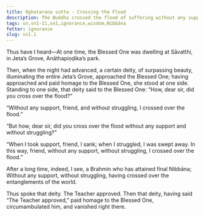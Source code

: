 ```yaml
---
title: Oghataraṇa sutta - Crossing the Flood
description: The Buddha crossed the flood of suffering without any support and without struggling.
tags: sn,sn1-11,sn1,ignorance,wisdom,Nibbāna
fetter: ignorance
slug: sn1.1
---
```


Thus have I heard—At one time, the Blessed One was dwelling at Sāvatthi, in Jeta’s Grove, Anāthapiṇḍika’s park.

Then, when the night had advanced, a certain deity, of surpassing beauty, illuminating the entire Jeta’s Grove, approached the Blessed One; having approached and paid homage to the Blessed One, she stood at one side. Standing to one side, that deity said to the Blessed One: “How, dear sir, did you cross over the flood?”

“Without any support, friend, and without struggling, I crossed over the flood.”

“But how, dear sir, did you cross over the flood without any support and without struggling?”

“When I took support, friend, I sank; when I struggled, I was swept away. In this way, friend, without any support, without struggling, I crossed over the flood.”

After a long time, indeed, I see,
a Brahmin who has attained final Nibbāna;
Without any support, without struggling,
having crossed over the entanglements of the world.

Thus spoke that deity. The Teacher approved. Then that deity, having said “The Teacher approved,” paid homage to the Blessed One, circumambulated him, and vanished right there.